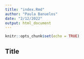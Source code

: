 ```yaml
---
title: "index.Rmd"
author: "Paula Banuelos"
date: "2/12/2022"
output: html_document
---
```


```r
knitr::opts_chunk$set(echo = TRUE)
```

## Title
